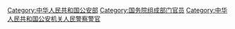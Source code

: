 [[Category:中华人民共和国公安部|Category:中华人民共和国公安部]]
[[Category:国务院组成部门官员|Category:国务院组成部门官员]]
[[Category:中华人民共和国公安机关人民警察警官|Category:中华人民共和国公安机关人民警察警官]]